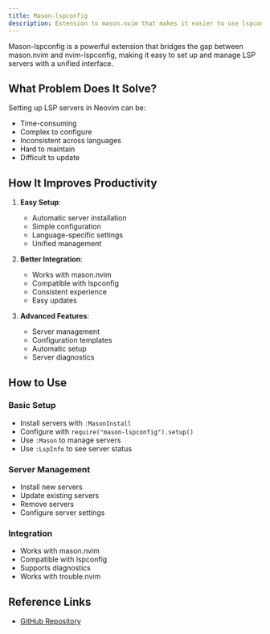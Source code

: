```yaml
---
title: Mason-lspconfig
description: Extension to mason.nvim that makes it easier to use lspconfig with mason.nvim
---
```


Mason-lspconfig is a powerful extension that bridges the gap between mason.nvim and nvim-lspconfig, making it easy to set up and manage LSP servers with a unified interface.

## What Problem Does It Solve?

Setting up LSP servers in Neovim can be:

- Time-consuming
- Complex to configure
- Inconsistent across languages
- Hard to maintain
- Difficult to update

## How It Improves Productivity

1. **Easy Setup**:

   - Automatic server installation
   - Simple configuration
   - Language-specific settings
   - Unified management

2. **Better Integration**:

   - Works with mason.nvim
   - Compatible with lspconfig
   - Consistent experience
   - Easy updates

3. **Advanced Features**:
   - Server management
   - Configuration templates
   - Automatic setup
   - Server diagnostics

## How to Use

### Basic Setup

- Install servers with `:MasonInstall`
- Configure with `require("mason-lspconfig").setup()`
- Use `:Mason` to manage servers
- Use `:LspInfo` to see server status

### Server Management

- Install new servers
- Update existing servers
- Remove servers
- Configure server settings

### Integration

- Works with mason.nvim
- Compatible with lspconfig
- Supports diagnostics
- Works with trouble.nvim

## Reference Links

- [GitHub Repository](https://github.com/williamboman/mason-lspconfig.nvim)
